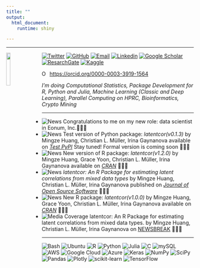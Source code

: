 ```yaml
---
title: ""
output:
  html_document:
    runtime: shiny

---
```


<style>
  .col2 {
    columns: 2 300px;         /* number of columns and width in pixels*/
    -webkit-columns: 2 300px; /* chrome, safari */
    -moz-columns: 2 300px;    /* firefox */
  }
  .col3 {
    columns: 3 100px;
    -webkit-columns: 3 100px;
    -moz-columns: 3 100px;
  }
</style>

---

<p><img src="images/me.JPG" style = "width:15%; margin-right: 20px" align = "left"></p>


[![Twitter](https://img.shields.io/badge/twitter-%40mingze__rico-blue)](https://twitter.com/mingze_rico)
[![GitHub](https://img.shields.io/badge/github-%40mingzehuang-brightgreen)](https://github.com/mingzehuang)
[![Email](https://img.shields.io/badge/email-mingzehuang%40gmail.com-green)](mailto:mingzehuang@gmail.com)
[![Linkedin](https://img.shields.io/badge/linkedin-Mingze%20(Rico)%20Huang-blue)](https://www.linkedin.com/in/mingze-rico-huang-a7986b21a/)
[![Google Scholar](https://img.shields.io/badge/GoogleScholar-Mingze%20Huang-rainbow)](https://scholar.google.com/citations?user=gyAzwucAAAAJ&hl=en&oi=ao)
[![ResarchGate](https://img.shields.io/badge/ReserchGate-Mingze%20Huang-green)](https://www.researchgate.net/profile/Mingze-Huang-2)
[![Kaggle](https://img.shields.io/badge/Kaggle-Mingze%20(Rico)%20Huang-lightblue)](https://www.kaggle.com/mingzericohuang)

<div itemscope itemtype="https://schema.org/Person"><a itemprop="sameAs" content="https://orcid.org/0000-0003-3919-1564" href="https://orcid.org/0000-0003-3919-1564" target="orcid.widget" rel="me noopener noreferrer" style="vertical-align:top;"><img src="https://orcid.org/sites/default/files/images/orcid_16x16.png" style="width:1em;margin-right:.5em;" alt="ORCID iD icon">https://orcid.org/0000-0003-3919-1564</a></div>

*I'm doing Computational Statistics, Package Development for R, Python and Julia, Machine Learning (Classic and Deep Learning), Parallel Computing on HPRC, Bioinformatics, Crypto Mining*

---

  - ![News](https://img.shields.io/badge/NEWS-1%2F14%2F2022-brightgreen) Congratulations to me on my new role: data scientist in Eonum, Inc.🍺🍺🍺
  - ![News](https://img.shields.io/badge/NEWS-1%2F07%2F2022-brightgreen) Test version of Python package: *latentcor(v0.1.3)* by Mingze Huang, Christian L. Müller, Irina Gaynanova available on [*Test PyPI*](https://test.pypi.org/project/latentcor/) Stay tuned! Formal version is coming soon 🌈🌈🌈
  - ![News](https://img.shields.io/badge/NEWS-11%2F01%2F2021-brightgreen) New version of R package: *latentcor(v1.2.0)* by Mingze Huang, Grace Yoon, Christian L. Müller, Irina Gaynanova available on [*CRAN*](https://CRAN.R-project.org/package=latentcor) 🌈🌈🌈
  - ![News](https://img.shields.io/badge/NEWS-09%2F21%2F2021-brightgreen) *latentcor: An R Package for estimating latent correlations from mixed data types* by Mingze Huang, Christian L. Müller, Irina Gaynanova published on [*Journal of Open Source Software*](https://joss.theoj.org/papers/10.21105/joss.03634) 🌈🌈🌈
  - ![News](https://img.shields.io/badge/NEWS-08%2F26%2F2021-brightgreen) New R package: *latentcor(v1.0.0)* by Mingze Huang, Grace Yoon, Christian L. Müller, Irina Gaynanova available on [*CRAN*](https://CRAN.R-project.org/package=latentcor) 🌈🌈🌈
  - ![Media Coverage](https://img.shields.io/badge/MEDIA-08%2F20%2F2021-brightgreen) latentcor: An R Package for estimating latent correlations from mixed data types. by Mingze Huang, Christian L. Müller, Irina Gaynanova on [NEWSBREAK](https://www.newsbreak.com/news/2348863335897/latentcor-an-r-package-for-estimating-latent-correlations-from-mixed-data-types) 🌈🌈🌈


---

![Bash](https://img.shields.io/badge/Bash-000000?style=flat&logo=gnu&logoColor=white)
![Ubuntu](https://img.shields.io/badge/Ubuntu-E95420??style=flat&logo=ubuntu&logoColor=white)
![R](https://img.shields.io/badge/R-276DC3??style=flat&logo=r&logoColor=white)
![Python](https://img.shields.io/badge/Python-14354C?style=flat&logo=python&logoColor=white)
![Julia](https://img.shields.io/badge/-Julia-9558B2?style=flat&logo=julia&logoColor=white)
![C](https://img.shields.io/badge/C-00599C??style=flat&logo=c&logoColor=white)
![mySQL](https://img.shields.io/badge/MySQL-00000F??style=flat&logo=mysql&logoColor=white)
![AWS](https://img.shields.io/badge/Amazon_AWS-232F3E??style=flat&logo=amazon-aws&logoColor=white)
![Google Cloud](https://img.shields.io/badge/Google_Cloud-4285F4??style=flat&logo=google-cloud&logoColor=white)
![Azure](https://img.shields.io/badge/Microsoft_Azure-0089D6??style=flat&logo=microsoft-azure&logoColor=white)
![Keras](https://img.shields.io/badge/Keras-%23D00000.svg?style=flat&logo=Keras&logoColor=white)
![NumPy](https://img.shields.io/badge/numpy-%23013243.svg?style=flat&logo=numpy&logoColor=white)
![SciPy](https://img.shields.io/badge/SciPy-%230C55A5.svg?style=flat&logo=scipy&logoColor=white)
![Pandas](https://img.shields.io/badge/pandas-%23150458.svg?style=flat&logo=pandas&logoColor=white)
![Plotly](https://img.shields.io/badge/Plotly-%233F4F75.svg?style=flat&logo=plotly&logoColor=white)
![scikit-learn](https://img.shields.io/badge/scikit--learn-%23F7931E.svg?style=flat&logo=scikit-learn&logoColor=white)
![TensorFlow](https://img.shields.io/badge/TensorFlow-%23FF6F00.svg?style=flat&logo=TensorFlow&logoColor=white)
